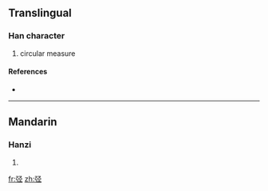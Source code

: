 {{also|弳}}
==Translingual==

===Han character===
{{Han char|rn=57|rad=弓|as=05|sn=8|four=|canj=弓弓人一 (NNOM)}}

# circular measure

====References====
* {{Han ref|kx=0358.031|hdz=20994.071|uh=5F2A|ud=24362}}

----

==Mandarin==

===Hanzi===
{{cmn-hanzi|tra=弳|pin=[[jìng]] ([[jing4]])|wg=ching<sup>4</sup>}}

# {{defn|Mandarin}}

[[fr:弪]]
[[zh:弪]]